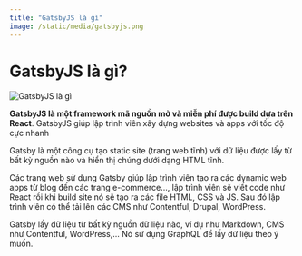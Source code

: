 ```yaml
---
title: "GatsbyJS là gì"
image: /static/media/gatsbyjs.png
---
```


# GatsbyJS là gì?

![GatsbyJS là gì](/static/media/gatsbyjs.png)

**GatsbyJS là một framework mã nguồn mở và miễn phí được build dựa trên React**. GatsbyJS giúp lập trình viên xây dựng websites và apps với tốc độ cực nhanh

Gatsby là một công cụ tạo static site (trang web tĩnh) với dữ liệu được lấy từ bất kỳ nguồn nào và hiển thị chúng dưới dạng HTML tĩnh.

Các trang web sử dụng Gatsby giúp lập trình viên tạo ra các dynamic web apps từ blog đến các trang e-commerce..., lập trình viên sẽ viết code như React rồi khi build site nó sẽ tạo ra các file HTML, CSS và JS. Sau đó lập trình viên có thể tải lên các CMS như Contentful, Drupal, WordPress.

Gatsby lấy dữ liệu từ bất kỳ nguồn dữ liệu nào, ví dụ như Markdown, CMS như Contentful, WordPress,... Nó sử dụng GraphQL để lấy dữ liệu theo ý muốn.
